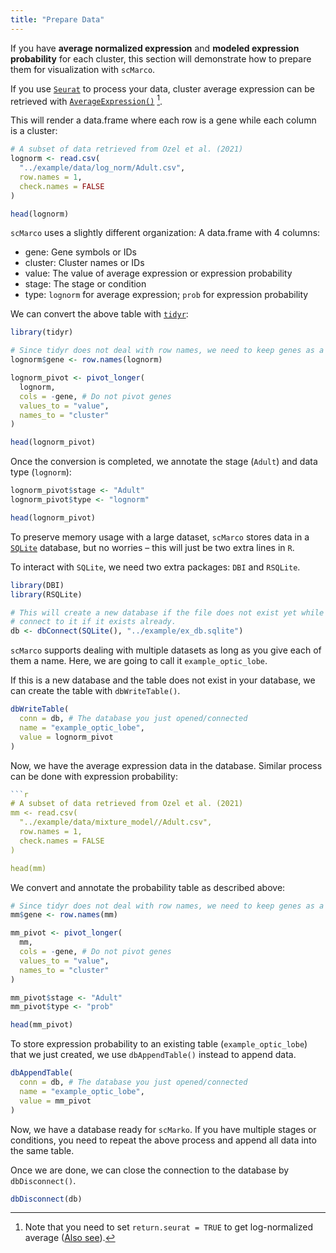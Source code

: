 ```yaml
---
title: "Prepare Data"
---
```


If you have **average normalized expression** and **modeled expression
probability** for each cluster, this section will demonstrate how to prepare
them for visualization with `scMarco`.

If you use [`Seurat`](https://satijalab.org/seurat/) to process your data,
cluster average expression can be retrieved with
[`AverageExpression()`](https://satijalab.org/seurat/reference/averageexpression) [^1].

[^1]: Note that you need to set `return.seurat = TRUE` to get log-normalized 
average ([Also see](https://github.com/satijalab/seurat/issues/193)).

This will render a data.frame where each row is a gene while each column is
a cluster:

```r
# A subset of data retrieved from Ozel et al. (2021)
lognorm <- read.csv(
  "../example/data/log_norm/Adult.csv",
  row.names = 1,
  check.names = FALSE
)

head(lognorm)
```

`scMarco` uses a slightly different organization: A data.frame with 4 columns:

- gene: Gene symbols or IDs
- cluster: Cluster names or IDs
- value: The value of average expression or expression probability
- stage: The stage or condition
- type: `lognorm` for average expression; `prob` for expression probability

We can convert the above table with [`tidyr`](https://tidyr.tidyverse.org/):

```r
library(tidyr)

# Since tidyr does not deal with row names, we need to keep genes as a column
lognorm$gene <- row.names(lognorm)

lognorm_pivot <- pivot_longer(
  lognorm,
  cols = -gene, # Do not pivot genes
  values_to = "value",
  names_to = "cluster"
)

head(lognorm_pivot)
```

Once the conversion is completed, we annotate the stage (`Adult`) and data type
(`lognorm`):

```r
lognorm_pivot$stage <- "Adult"
lognorm_pivot$type <- "lognorm"

head(lognorm_pivot)
```

To preserve memory usage with a large dataset, `scMarco` stores data in a 
[`SQLite`](https://www.sqlite.org/index.html) database, but no worries --
this will just be two extra lines in `R`.

To interact with `SQLite`, we need two extra packages: `DBI` and `RSQLite`.

```r
library(DBI)
library(RSQLite)

# This will create a new database if the file does not exist yet while
# connect to it if it exists already.
db <- dbConnect(SQLite(), "../example/ex_db.sqlite")
```

`scMarco` supports dealing with multiple datasets as long as you give each of
them a name. Here, we are going to call it `example_optic_lobe`.

If this is a new database and the table does not exist in your database, 
we can create the table with `dbWriteTable()`.

```r
dbWriteTable(
  conn = db, # The database you just opened/connected
  name = "example_optic_lobe",
  value = lognorm_pivot
)
```

Now, we have the average expression data in the database. Similar process can
be done with expression probability:

```r
```r
# A subset of data retrieved from Ozel et al. (2021)
mm <- read.csv(
  "../example/data/mixture_model//Adult.csv",
  row.names = 1,
  check.names = FALSE
)

head(mm)
```

We convert and annotate the probability table as described above:

```r
# Since tidyr does not deal with row names, we need to keep genes as a column
mm$gene <- row.names(mm)

mm_pivot <- pivot_longer(
  mm,
  cols = -gene, # Do not pivot genes
  values_to = "value",
  names_to = "cluster"
)

mm_pivot$stage <- "Adult"
mm_pivot$type <- "prob"

head(mm_pivot)
```

To store expression probability to an existing table (`example_optic_lobe`) that
we just created, we use `dbAppendTable()` instead to append data.

```r
dbAppendTable(
  conn = db, # The database you just opened/connected
  name = "example_optic_lobe",
  value = mm_pivot
)
```

Now, we have a database ready for `scMarko`. If you have multiple stages or
conditions, you need to repeat the above process and append all data into the
same table.

Once we are done, we can close the connection to the database by
`dbDisconnect()`.

```r
dbDisconnect(db)
```

